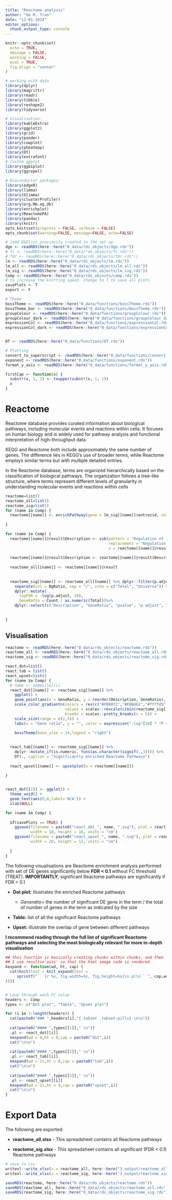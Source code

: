 ---
title: "Reactome analysis"
author: "Ha M. Tran"
date: "12-01-2024"
editor_options: 
  chunk_output_type: console
---

```{r setup, include=FALSE}
knitr::opts_chunk$set(
  echo = TRUE,
  message = FALSE,
  warning = FALSE,
  eval = TRUE,
  fig.align = "center"
)
```

```{r load libraries}
# working with data
library(dplyr)
library(magrittr)
library(readr)
library(tibble)
library(reshape2)
library(tidyverse)

# Visualisation:
library(kableExtra)
library(ggplot2)
library(grid)
library(pander)
library(cowplot)
library(pheatmap)
library(DT)
library(extrafont)
# Custom ggplot
library(ggbiplot)
library(ggrepel)

# Bioconductor packages:
library(edgeR)
library(limma)
library(Glimma)
library(clusterProfiler)
library(org.Mm.eg.db)
library(enrichplot)
library(ReactomePA)
library(pandoc)
library(knitr)
opts_knit$set(progress = FALSE, verbose = FALSE)
opts_chunk$set(warning=FALSE, message=FALSE, echo=FALSE)
```

```{r importData}
# load DGElist previously created in the set up
dge <- readRDS(here::here("0_data/rds_objects/dge.rds"))
# fc <- readRDS(here::here("0_data/rds_objects/fc.rds"))
# fdr <- readRDS(here::here("0_data/rds_objects/fdr.rds"))
lm <- readRDS(here::here("0_data/rds_objects/lm.rds"))
lm_all <- readRDS(here::here("0_data/rds_objects/lm_all.rds"))
lm_sig <- readRDS(here::here("0_data/rds_objects/lm_sig.rds"))
Comp <- readRDS(here::here("0_data/rds_objects/comp.rds"))
# to increase the knitting speed. change to T to save all plots
savePlots <- T
export <- F
```

```{r importFunctions}
# Theme
bossTheme <- readRDS(here::here("0_data/functions/bossTheme.rds"))
bossTheme_bar <- readRDS(here::here("0_data/functions/bossTheme.rds"))
groupColour <- readRDS(here::here("0_data/functions/groupColour.rds"))
groupColour_dark <- readRDS(here::here("0_data/functions/groupColour_dark.rds"))
expressionCol <- readRDS(here::here("0_data/functions/expressionCol.rds"))
expressionCol_dark <- readRDS(here::here("0_data/functions/expressionCol_dark.rds"))


DT <- readRDS(here::here("0_data/functions/DT.rds"))

# Plotting
convert_to_superscript <- readRDS(here::here("0_data/functions/convert_to_superscript.rds"))
exponent <- readRDS(here::here("0_data/functions/exponent.rds"))
format_y_axis <- readRDS(here::here("0_data/functions/format_y_axis.rds"))

firstCap <- function(x) {
  substr(x, 1, 1) <- toupper(substr(x, 1, 1))
  x
}
```

# Reactome 

Reactome database provides curated information about biological pathways, including molecular events and reactions within cells. It focuses on human biology and is widely used for pathway analysis and functional interpretation of high-throughput data.

KEGG and Reactome both include approximately the same number of genes. The difference lies in KEGG's use of broader terms, while Reactome employs similar terms but with multiple detailed entries.

In the Reactome database, terms are organized hierarchically based on the classification of biological pathways. The organization follows a tree-like structure, where terms represent different levels of granularity in understanding molecular events and reactions within cells


```{r reactome, eval=F}
reactome=list()
reactome_all=list()
reactome_sig=list()
for (name in Comp) {    
  reactome[[name]] <- enrichPathway(gene = lm_sig[[name]]$entrezid, universe = lm_all[[name]]$entrezid, organism = "mouse", pvalueCutoff = 0.1, pAdjustMethod = "fdr",qvalueCutoff = 1, readable = T)
  
}

for (name in Comp) {
  reactome[[name]]@result$Description <- sub(pattern = "Regulation of Insulin-like Growth Factor \\(IGF\\) transport and uptake by Insulin-like Growth Factor Binding Proteins \\(IGFBPs\\)",
                                             replacement = "Regulation of IGF transport and uptake by IGFBPs", 
                                             x = reactome[[name]]@result$Description)
  
  reactome[[name]]@result$Description <- reactome[[name]]@result$Description %>% firstCap() %>% str_wrap(width = 45)
  
  reactome_all[[name]] <- reactome[[name]]@result
  
  
  reactome_sig[[name]] <- reactome_all[[name]] %>% dplyr::filter(p.adjust <= 0.1) %>% 
    separate(col = BgRatio, sep = "/", into = c("Total", "Universe")) %>%
    dplyr::mutate(
      logFDR = -log(p.adjust, 10),
      GeneRatio = Count / as.numeric(Total))%>%
    dplyr::select(c("Description", "GeneRatio", "pvalue", "p.adjust", "logFDR", "qvalue", "geneID", "Count"))
  
  
}

```

## Visualisation{.tabset .tabset-pills}
```{r dotplot}
reactome <- readRDS(here::here("0_data/rds_objects/reactome.rds"))
reactome_all <- readRDS(here::here("0_data/rds_objects/reactome_all.rds"))
reactome_sig <- readRDS(here::here("0_data/rds_objects/reactome_sig.rds"))

react_dot=list()
react_tab = list()
react_upset=list()
for (name in Comp) {
  # name <- names(lm)[i]
  react_dot[[name]] <- reactome_sig[[name]] %>% 
    ggplot() +
    geom_point(aes(x = GeneRatio, y = reorder(Description, GeneRatio), colour = logFDR, size = Count)) +
    scale_color_gradientn(colors = rev(c("#FB8072","#FDB462","#ffffd5","#8DD3C7","#80B1D3")),
                          values = scales::rescale(c(min(reactome_sig[[name]]$logFDR), max(reactome_sig[[name]]$logFDR))),
                          breaks = scales::pretty_breaks(n = 5)) +
    scale_size(range = c(2,5)) +
    labs(x = "Gene ratio", y = "", color = expression("-log"[10] * "P value"), size = "Gene Counts") +
    
    bossTheme(base_size = 14,legend = "right")

  
  react_tab[[name]] <- reactome_sig[[name]] %>% 
    dplyr::mutate_if(is.numeric, funs(as.character(signif(.,3)))) %>% 
    DT(., caption = "Significantly enriched Reactome Pathways")
  
  react_upset[[name]] <- upsetplot(x = reactome[[name]])
  
}


react_dot[[2]] <- ggplot() +
  theme_void() +
  geom_text(aes(0,0,label='N/A')) +
  xlab(NULL)

for (name in Comp) {
  
  if(savePlots == TRUE) {
    ggsave(filename = paste0("react_dot_", name, ".svg"), plot = react_dot[[name]], path = here::here("2_plots/3_FA/reactome/"),
           width = 18, height = 16, units = "cm")
    ggsave(filename = paste0("react_upset_", name, ".svg"), plot = react_upset[[name]], path = here::here("2_plots/3_FA/reactome/"), 
           width = 20, height = 12, units = "cm")
    
  }
}


```
The following visualisations are Reactome enrichment analysis performed with set of DE genes significantly below **FDR \< 0.1 ** without FC threshold (TREAT). **IMPORTANTLY**, significant Reactome pathways are significantly if FDR < 0.1

-   **Dot plot:** illustrates the enriched Reactome pathways

    -   $Gene ratio =$ the number of significant DE gene in the term / the total of number of genes in the term as indicated by the size

-   **Table:** list of all the significant Reactome pathways

-   **Upset:** illustrate the overlap of gene between different pathways

**I recommend reading through the full list of significant Reactome pathways and selecting the most biologically relevant for more in-depth visualisation**

```{r loop, results="asis"}
## this function is basically creating chunks within chunks, and then
## I use results='asis' so that the html image code is rendered 
kexpand <- function(wd, ht, cap) {
  cat(knit(text = knit_expand(text = 
     sprintf("```{r %s, fig.width=%s, fig.height=%s}\n.pl\n```", cap,wd, ht)
)))}


# Loop through each FC value
headers <- Comp
types <- c("Dot plot", "Table", "Upset plot")

for (i in 1:length(headers)) {
  cat(paste0("### ",headers[i],"{.tabset .tabset-pills} \n\n"))
  
  cat(paste0("#### ",types[[1]]," \n"))
  .pl <- react_dot[[i]] 
  kexpand(wd = 8,ht = 8,cap = paste0("dot",i))
  cat("\n\n")
  
  cat(paste0("#### ",types[[2]]," \n"))
  .pl <- react_tab[[i]]
  kexpand(wd = 11,ht = 8,cap = paste0("tab",i))
  cat("\n\n")
  
  cat(paste0("#### ",types[[3]]," \n"))
  .pl <- react_upset[[i]] 
  kexpand(wd = 11,ht = 9,cap = paste0("upset",i))
  cat("\n\n")
}
```

# Export Data

The following are exported:

-   **reactome_all.xlsx** - This spreadsheet contains all Reactome pathways

-   **reactome_sig.xlsx** - This spreadsheet contains all significant (FDR < 0.1) Reactome pathways

```{r exportData, eval=export}
# save to csv
writexl::write_xlsx(x = reactome_all, here::here("3_output/reactome_all.xlsx"))
writexl::write_xlsx(x = reactome_sig, here::here("3_output/reactome_sig.xlsx"))
```

```{r saveRDS}
saveRDS(reactome, here::here("0_data/rds_objects/reactome.rds"))
saveRDS(reactome_all, here::here("0_data/rds_objects/reactome_all.rds"))
saveRDS(reactome_sig, here::here("0_data/rds_objects/reactome_sig.rds"))
```

